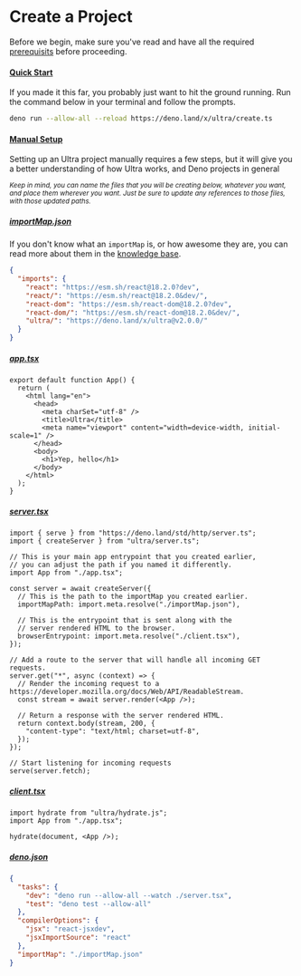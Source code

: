 # Create a Project

Before we begin, make sure you've read and have all the required [prerequisits](/docs/prerequisits) before proceeding.

#### [Quick Start](#quick-start)

If you made it this far, you probably just want to hit the ground running. Run the command
below in your terminal and follow the prompts.


```bash
deno run --allow-all --reload https://deno.land/x/ultra/create.ts
```

#### [Manual Setup](#manual-setup)

Setting up an Ultra project manually requires a few steps, but it will give you a better understanding
of how Ultra works, and Deno projects in general

<small>*Keep in mind, you can name the files that you will be creating below, whatever you want, and place them wherever you want. Just be sure to update any references to those files, with those updated paths.*</small>

##### [importMap.json](#importmapjson)

If you don't know what an `importMap` is, or how awesome they are, you can read more about them in the [knowledge base](/docs/knowledge-base#import-maps).
```json
{
  "imports": {
    "react": "https://esm.sh/react@18.2.0?dev",
    "react/": "https://esm.sh/react@18.2.0&dev/",
    "react-dom": "https://esm.sh/react-dom@18.2.0?dev",
    "react-dom/": "https://esm.sh/react-dom@18.2.0&dev/",
    "ultra/": "https://deno.land/x/ultra@v2.0.0/"
  }
}
```

##### [app.tsx](#apptsx)

```tsx
export default function App() {
  return (
    <html lang="en">
      <head>
        <meta charSet="utf-8" />
        <title>Ultra</title>
        <meta name="viewport" content="width=device-width, initial-scale=1" />
      </head>
      <body>
        <h1>Yep, hello</h1>
      </body>
    </html>
  );
}
```

##### [server.tsx](#servertsx)

```tsx
import { serve } from "https://deno.land/std/http/server.ts";
import { createServer } from "ultra/server.ts";

// This is your main app entrypoint that you created earlier,
// you can adjust the path if you named it differently.
import App from "./app.tsx";

const server = await createServer({
  // This is the path to the importMap you created earlier.
  importMapPath: import.meta.resolve("./importMap.json"),

  // This is the entrypoint that is sent along with the
  // server rendered HTML to the browser.
  browserEntrypoint: import.meta.resolve("./client.tsx"),
});

// Add a route to the server that will handle all incoming GET requests.
server.get("*", async (context) => {
  // Render the incoming request to a https://developer.mozilla.org/docs/Web/API/ReadableStream.
  const stream = await server.render(<App />);

  // Return a response with the server rendered HTML.
  return context.body(stream, 200, {
    "content-type": "text/html; charset=utf-8",
  });
});

// Start listening for incoming requests
serve(server.fetch);
```

##### [client.tsx](#clienttsx)

```tsx
import hydrate from "ultra/hydrate.js";
import App from "./app.tsx";

hydrate(document, <App />);
```

##### [deno.json](#denojson)

```json
{
  "tasks": {
    "dev": "deno run --allow-all --watch ./server.tsx",
    "test": "deno test --allow-all"
  },
  "compilerOptions": {
    "jsx": "react-jsxdev",
    "jsxImportSource": "react"
  },
  "importMap": "./importMap.json"
}
```